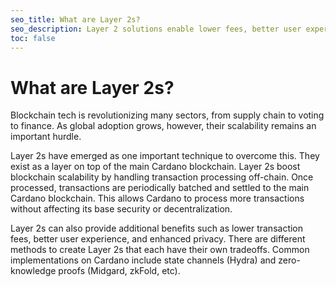 ```yaml
---
seo_title: What are Layer 2s?
seo_description: Layer 2 solutions enable lower fees, better user experience, and updated scalability on the Cardano blockchain. Learn about Layer 2s and explore options.
toc: false
---
```


# What are Layer 2s?

Blockchain tech is revolutionizing many sectors, from supply chain to voting to finance. As global adoption grows, however, their scalability remains an important hurdle.

Layer 2s have emerged as one important technique to overcome this. They exist as a layer on top of the main Cardano blockchain. Layer 2s boost blockchain scalability by handling transaction processing off-chain. Once processed, transactions are periodically batched and settled to the main Cardano blockchain. This allows Cardano to process more transactions without affecting its base security or decentralization.

Layer 2s can also provide additional benefits such as lower transaction fees, better user experience, and enhanced privacy. There are different methods to create Layer 2s that each have their own tradeoffs. Common implementations on Cardano include state channels (Hydra) and zero-knowledge proofs (Midgard, zkFold, etc).
